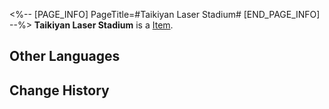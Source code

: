 <%-- [PAGE_INFO]
PageTitle=#Taikiyan Laser Stadium#
[END_PAGE_INFO] --%>
{{Item Infobox
|id          = 33095
|image       = Item Taikiyan Laser Stadium.png
|type        = 
|invCategory = Relics
|rarity      = 2
|effect      = 
|description = The plane encapsulates the most advanced arena on Planet Taikiyan &mdash; the Taikiyan Stadium. The atmosphere is lively both inside and outside the dome as flags wave in the air. With all eyes on the arena, an exciting game of Roboball is about to kick off.
|source1     = [[Simulated Universe: World 7 - Immersion Device Redemption]]
}}
'''Taikiyan Laser Stadium''' is a [[Item]].

==Other Languages==
{{Other Languages
|en   = Taikiyan Laser Stadium
|zhs  = 泰科铵的镭射球场
|zht  = 泰科銨的雷射球場
|ja   = タイキヤンのレーザー球場
|ko   = 타이키얀 레이저 구장
|es   = Estadio láser de Taikiyan
|fr   = Stade laser de Taikiyan
|ru   = Лазерный стадион Тайкияна
|th   = Taikiyan Laser Stadium
|vi   = Sân Vận Động Laser Taikiyan
|de   = Laser-Stadion auf Taikiyan
|id   = Taikiyan Laser Stadium
|pt   = Estádio Laser de Taikiyan
}}

==Change History==
{{Change History|2.0}}
